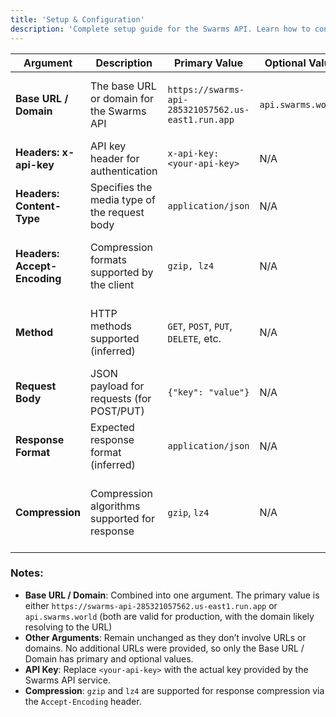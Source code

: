 ```yaml
---
title: 'Setup & Configuration'
description: 'Complete setup guide for the Swarms API. Learn how to configure authentication, set up your development environment, and start building with our multi-agent swarm platform.'
---
```



| **Argument**         | **Description**                                                                 | **Primary Value**                                    | **Optional Value**                          | **Notes**                                                                 |
|----------------------|--------------------------------------------------------------------------------|---------------------------------------------|--------------------------------------------|---------------------------------------------------------------------------|
| **Base URL / Domain** | The base URL or domain for the Swarms API                                       | `https://swarms-api-285321057562.us-east1.run.app` | `api.swarms.world`                   | Primary is production URL/domain; optional is also functional       |
| **Headers: x-api-key** | API key header for authentication                                              | `x-api-key: <your-api-key>`                         | N/A                                        | Required for authenticating requests                                      |
| **Headers: Content-Type** | Specifies the media type of the request body                                    | `application/json`                                  | N/A                                        | Indicates JSON payload for POST/PUT requests                              |
| **Headers: Accept-Encoding** | Compression formats supported by the client                                  | `gzip, lz4`                                         | N/A                                        | Client indicates it can handle gzip or lz4 compressed responses            |
| **Method**           | HTTP methods supported (inferred)                                               | `GET`, `POST`, `PUT`, `DELETE`, etc.                | N/A                                        | Typical REST API methods; specific methods depend on endpoint              |
| **Request Body**     | JSON payload for requests (for POST/PUT)                                        | `{"key": "value"}`                                  | N/A                                        | Must conform to `application/json` content type                           |
| **Response Format**  | Expected response format (inferred)                                             | `application/json`                                  | N/A                                        | API returns JSON responses                                         |
| **Compression**      | Compression algorithms supported for response                                   | `gzip`, `lz4`                                       | N/A                                        | Server may compress responses if client supports it (via Accept-Encoding)  |


### Notes:
- **Base URL / Domain**: Combined into one argument. The primary value is either `https://swarms-api-285321057562.us-east1.run.app` or `api.swarms.world` (both are valid for production, with the domain likely resolving to the URL)
- **Other Arguments**: Remain unchanged as they don’t involve URLs or domains. No additional URLs were provided, so only the Base URL / Domain has primary and optional values.
- **API Key**: Replace `<your-api-key>` with the actual key provided by the Swarms API service.
- **Compression**: `gzip` and `lz4` are supported for response compression via the `Accept-Encoding` header.
